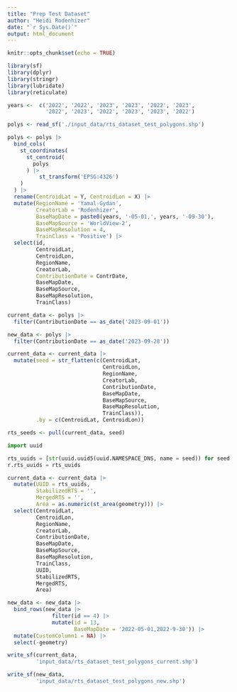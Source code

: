 ```yaml
---
title: "Prep Test Dataset"
author: "Heidi Rodenhizer"
date: "`r Sys.Date()`"
output: html_document
---
```


```r
knitr::opts_chunk$set(echo = TRUE)
```

```r
library(sf)
library(dplyr)
library(stringr)
library(lubridate)
library(reticulate)
```

```r
years <-  c('2022', '2022', '2023', '2023', '2022', '2023',
            '2022', '2023', '2022', '2023', '2023', '2022')
```

```r
polys <- read_sf('./input_data/rts_dataset_test_polygons.shp')

polys <- polys |>
  bind_cols(
    st_coordinates(
      st_centroid(
        polys
      ) |>
          st_transform('EPSG:4326')
    )
  ) |>
  rename(CentroidLat = Y, CentroidLon = X) |>
  mutate(RegionName = 'Yamal-Gydan',
         CreatorLab = 'Rodenhizer',
         BaseMapDate = paste0(years, '-05-01,', years, '-09-30'),
         BaseMapSource = 'WorldView-2',
         BaseMapResolution = 4,
         TrainClass = 'Positive') |>
  select(id, 
         CentroidLat, 
         CentroidLon, 
         RegionName, 
         CreatorLab,
         ContributionDate = ContrDate, 
         BaseMapDate, 
         BaseMapSource, 
         BaseMapResolution,
         TrainClass)
```

```r
current_data <- polys |>
  filter(ContributionDate == as_date('2023-09-01'))

new_data <- polys |>
  filter(ContributionDate == as_date('2023-09-28'))
```

```r
current_data <- current_data |>
  mutate(seed = str_flatten(c(CentroidLat,
                              CentroidLon,
                              RegionName,
                              CreatorLab,
                              ContributionDate,
                              BaseMapDate,
                              BaseMapSource,
                              BaseMapResolution,
                              TrainClass)),
         .by = c(CentroidLat, CentroidLon))

rts_seeds <- pull(current_data, seed)
```

```python
import uuid
```

```python
rts_uuids = [str(uuid.uuid5(uuid.NAMESPACE_DNS, name = seed)) for seed in r.rts_seeds]
r.rts_uuids = rts_uuids
```

```r
current_data <- current_data |>
  mutate(UUID = rts_uuids,
         StabilizedRTS = '',
         MergedRTS = '',
         Area = as.numeric(st_area(geometry))) |>
  select(CentroidLat, 
         CentroidLon, 
         RegionName, 
         CreatorLab,
         ContributionDate, 
         BaseMapDate, 
         BaseMapSource, 
         BaseMapResolution,
         TrainClass,
         UUID,
         StabilizedRTS,
         MergedRTS,
         Area)

new_data <- new_data |>
  bind_rows(new_data |>
              filter(id == 4) |>
              mutate(id = 13,
                     BaseMapDate = '2022-05-01,2022-9-30')) |>
  mutate(CustomColumn1 = NA) |>
  select(-geometry)
```

```r
write_sf(current_data,
         'input_data/rts_dataset_test_polygons_current.shp')

write_sf(new_data,
         'input_data/rts_dataset_test_polygons_new.shp')
```

